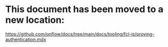 # This document has been moved to a new location:

https://github.com/onflow/docs/tree/main/docs/tooling/fcl-js/proving-authentication.mdx
